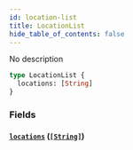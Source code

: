 ```yaml
---
id: location-list
title: LocationList
hide_table_of_contents: false
---
```



No description

```graphql
type LocationList {
  locations: [String]
}
```


### Fields

#### [`locations`](#) ([`[String]`](/swapi/scalars/string))






